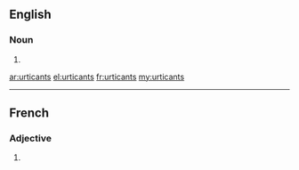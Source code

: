 ==English==

===Noun===
{{head|en|noun plural form}}

# {{plural of|urticant|lang=en}}

[[ar:urticants]]
[[el:urticants]]
[[fr:urticants]]
[[my:urticants]]

----

==French==

===Adjective===
{{fr-adj-form}}

# {{masculine plural of|urticant|lang=fr}}
{{rfc-auto}}